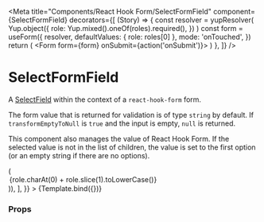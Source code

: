 
<Meta
  title="Components/React Hook Form/SelectFormField"
  component={SelectFormField}
  decorators={[
    (Story) => {
      const resolver = yupResolver(
        Yup.object({
          role: Yup.mixed().oneOf(roles).required(),
        })
      )
      const form = useForm({
        resolver,
        defaultValues: { role: roles[0] },
        mode: 'onTouched',
      })
      return (
        <Form form={form} onSubmit={action('onSubmit')}>
          <Story />
        </Form>
      )
    },
  ]}
/>

# SelectFormField

A [SelectField](../?path=/docs/components-formnew-selectfield--default-story) within the context of a `react-hook-form` form.

The form value that is returned for validation is of type `string` by default. If `transformEmptyToNull` is `true` and the input is empty, `null` is returned.

This component also manages the value of React Hook Form. If the selected value is not in the list of children, the value is set to the first option (or an empty string if there are no options).



<Canvas>
  <Story
    name="Default"
    args={{
      name: 'role',
      label: 'Role',
      message: 'Your role inside the department',
      mode: Mode.light,
      variant: FormVariant.solid,
      disabled: false,
      children: [
        ...roles.map((role) => (
          <Option key={role} value={role}>
            {role.charAt(0) + role.slice(1).toLowerCase()}
          </Option>
        )),
      ],
    }}
  >
    {Template.bind({})}
  </Story>
</Canvas>

### Props

<ArgsTable story="Default" />
